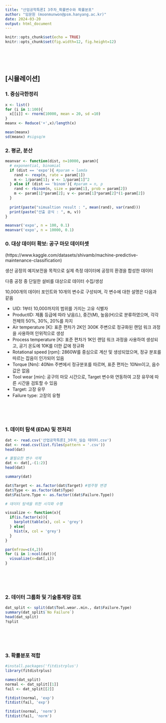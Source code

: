 ```yaml
---
title: "산업공학특론I 3주차_확률변수와 확률분포"
author: "임문원 (moonmunwon@psm.hanyang.ac.kr)"
date: 2024-03-20
output: html_document
---
```


```r
knitr::opts_chunk$set(echo = TRUE)
knitr::opts_chunk$set(fig.width=12, fig.height=12)
```

<br>
<br>
<br>


## [시뮬레이션]

### 1. 중심극한정리

```r

x <- list()
for (i in 1:100){
  x[[i]] <- rnorm(10000, mean = 20, sd =10)
}
meanx <- Reduce('+',x)/length(x)

mean(meanx)
sd(meanx) #sigsq/m

```
### 2. 평균, 분산
```r

meanvar <- function(dist, n=10000, param){
  # exponential, binomial
  if (dist == 'expo'){ #param = lamda
    rand <- rexp(n, rate = param[1])
    m <- 1/param[1]; v <- 1/param[1]^2
  } else if (dist == 'binom'){ #param = n, p
    rand <- rbinom(n, size = param[1], prob = param[2])
    m <- param[1]*param[2]; v <- param[1]*param[2]*(1-param[2])
  }
  
  print(paste("simualtion result : ", mean(rand), var(rand)))
  print(paste("산출 공식 : ", m, v))
}

meanvar('expo', n = 100, 0.1)
meanvar('expo', n = 10000, 0.1)
```

### 0. 대상 데이터 확보: 공구 마모 데이터셋
(https://www.kaggle.com/datasets/shivamb/machine-predictive-maintenance-classification)

생산 공정의 예지보전을 목적으로 실제 측정 데이터에 공정의 환경을 합성한 데이터

다중 공정 중 단일한 설비를 대상으로 데이터 수집/생성

10,000개의 데이터 포인트와 10개의 변수로 구성되며, 각 변수에 대한 설명은 다음과 같음

* UID: 1부터 10,000까지의 범위를 가지는 고유 식별자
* ProductID: 제품 등급에 따라 낮음(L), 중간(M), 높음(H)으로 분류하였으며, 각각 전체의 50%, 30%, 20%를 차지
* Air temperature [K]: 표준 편차가 2K인 300K 주변으로 정규화된 랜덤 워크 과정을 사용하여 인위적으로 생성
* Process temperature [K]: 표준 편차가 1K인 랜덤 워크 과정을 사용하여 생성되고, 공기 온도에 10K를 더한 값에 정규화
* Rotational speed [rpm]: 2860W를 중심으로 계산 및 생성되었으며, 정규 분포를 따르는 잡음이 인가되어 있음
* Torque [Nm]: 40Nm 주변에서 정규분포를 따르며, 표준 편차는 10Nm이고, 음수 값은 없음
* Tool wear [min]: 공구의 마모 시간으로, Target 변수와 연동하여 고장 유무에 따른 시간을 검토할 수 있음
* Target: 고장 유무
* Failure type: 고장의 유형

<br>
<br>
<br>

### 1. 데이터 탐색 (EDA) 및 전처리
```r

dat <- read.csv('산업공학특론I_3주차_실습 데이터.csv')
dat <- read.csv(list.files(pattern = '.csv'))
head(dat)

# 불필요한 변수 삭제
dat <- dat[,-(1:2)]
head(dat)

summary(dat)

dat$Target <- as.factor(dat$Target) #범주형 변경
dat$Type <- as.factor(dat$Type)
dat$Failure.Type <- as.factor((dat$Failure.Type))

# 데이터 탐색을 위한 시각화 수행

visualize <- function(x){
  if(is.factor(x)){
    barplot(table(x), col = 'grey')
  } else{
    hist(x, col = 'grey')
  }
}

par(mfrow=c(4,2))
for (i in 1:ncol(dat)){
  visualize(x=dat[,i])
}
```

<br>
<br>
<br>

### 2. 데이터 그룹화 및 기술통계량 검토
```r
dat_split <- split(dat$Tool.wear..min., dat$Failure.Type)
summary(dat_split$`No Failure`)
head(dat_split)
?split
```

<br>
<br>
<br>

### 3. 확률분포 적합

```r
#install.packages('fitdistrplus')
library(fitdistrplus)

names(dat_split)
normal <- dat_split[[1]]
fail <- dat_split[[2]]

fitdist(normal, 'exp')
fitdist(fail, 'exp')

fitdist(normal, 'norm')
fitdist(fail, 'norm')
                
```
